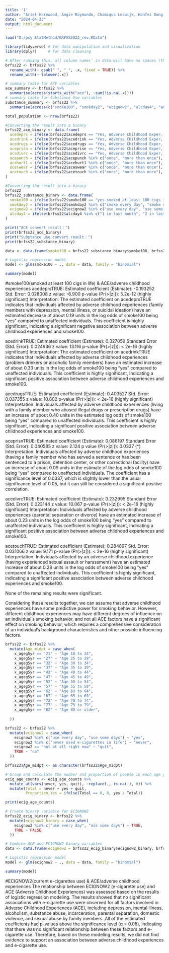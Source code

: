 ---
title: '1'
author: "Ariel Harewood, Angie Raymundo, Chamiqua Loswijk, Hanfei Dong, and Naumi Rasha"
date: "2024-04-23"
output: html_document
---
```{r}
load("D:/psy StatMethod/BRFSS2022_rev.RData")
```

```{r}
library(tidyverse) # for data manipulation and visualization
library(dplyr)     # for data cleaning
```

```{r}
# After running this, all column names` in data will have no spaces (they will be replaced with underscores) and will be in lowercase. This can make it easier to reference columns in subsequent analysis.
brfss22 <- brfss22 %>%
  rename_with(~ gsub(" ", "_", .x, fixed = TRUE)) %>%
  rename_with(~ tolower(.x))
```

```{r}
# summary table for ACE variables
ace_summary <- brfss22 %>%
  summarise(across(starts_with("ace"), ~sum(!is.na(.x))))
# summary table for Substance Use variables
substance_summary <- brfss22 %>%
  summarise(across(c("smoke100", "smokday2", "ecignow2", "alcday4", "avedrnk3", "drnk3ge5", "marijan1"), ~sum(!is.na(.x))))
```

```{r}
total_population <- nrow(brfss22)
```

```{r}
#Converting the result into a binary
brfss22_ace_binary <- data.frame(
  acedeprs = ifelse(brfss22$acedeprs == "Yes, Adverse Childhood Exper, lived with someone who was depressed, mentally ill, or suicidal", TRUE, FALSE),
  acedrink = ifelse(brfss22$acedrink == "Yes, Adverse Childhood Exper, lived with someone who was a problem drinker or alcoholic", TRUE, FALSE),
  acedrugs = ifelse(brfss22$acedrugs == "Yes, Adverse Childhood Exper, lived with someone who used illegal street drugs or who abused prescription medications", TRUE, FALSE),
  aceprisn = ifelse(brfss22$aceprisn == "Yes, Adverse Childhood Exper, lived with someone who served time or was sentenced to serve time in a prison, jail, or other correctional facility", TRUE, FALSE),
  acedivrc = ifelse(brfss22$acedivrc == "Yes, Adverse Childhood Exper, parents separated or divorced", TRUE, FALSE),
  acepunch = ifelse(brfss22$acepunch %in% c("once", "more than once"), TRUE, FALSE),
  acehurt1 = ifelse(brfss22$acehurt1 %in% c("once", "more than once"), TRUE, FALSE),
  aceswear = ifelse(brfss22$aceswear %in% c("once", "more than once"), TRUE, FALSE),
  acetouch = ifelse(brfss22$acetouch %in% c("once", "more than once"), TRUE, FALSE)
)
```

```{r}
#Converting the result into a binary
brfss22
brfss22_substance_binary <- data.frame(
  smoke100 = ifelse(brfss22$smoke100 == "yes smoked at least 100 cigs in life", TRUE, FALSE),
  smokday2 = ifelse(brfss22$smokday2 %in% c("smoke every day", "smoke some days"), TRUE, FALSE),
  ecignow2 = ifelse(brfss22$ecignow2 %in% c("use every day", "use some days"), TRUE, FALSE),
  alcday4 = ifelse(brfss22$alcday4 %in% c("1 in last month", "2 in last month", "1 alchoholic drink in past week", "2 in week", "(Other)"), TRUE, FALSE)
)

```

```{r}
print("ACE convert result：")
print(brfss22_ace_binary)
print("Substance use convert result：")
print(brfss22_substance_binary)
```

```{r}
data <- data.frame(smoke100 = brfss22_substance_binary$smoke100, brfss22_ace_binary)

# Logistic regression model
model <- glm(smoke100 ~ ., data = data, family = "binomial")

summary(model)
```

#smoke100(smoked at least 100 cigs in life) & ACE/adverse childhood experiences
acedeprsTRUE:
Estimated coefficient (Estimate): -0.193252
Std. Error: 0.028008
z value: -6.900
p-value (Pr(>|z|)): 5.2e-12 (highly significant)
Interpretation: The estimated coefficient on acedeprsTRUE indicates that individuals affected by adverse childhood experiences (family members with depression, mental illness, or suicidal ideation) have an estimated decrease of about 0.19 units in the log odds of smoke100 being "yes" compared to unaffected individuals. This coefficient is highly significant, indicating a significant negative association between adverse childhood experiences and smoke100.

acedrinkTRUE:
Estimated coefficient (Estimate): 0.327059
Standard Error (Std. Error): 0.024936
z value: 13.116
p-value (Pr(>|z|)): < 2e-16 (highly significant)
Interpretation: The estimated coefficient on acedrinkTRUE indicates that individuals affected by adverse childhood experiences (problem drinkers or alcoholic family members) have an estimated increase of about 0.33 units in the log odds of smoke100 being "yes" compared to unaffected individuals. This coefficient is highly significant, indicating a significant positive association between adverse childhood experiences and smoke100.

acedrugsTRUE:
Estimated coefficient (Estimate): 0.403527
Std. Error: 0.037355
z value: 10.802
p-value (Pr(>|z|)): < 2e-16 (highly significant)
Interpretation: Individuals affected by adverse childhood experiences (living with a family member who abused illegal drugs or prescription drugs) have an increase of about 0.40 units in the estimated log odds of smoke100 being "yes" compared to unaffected individuals. This coefficient is highly significant, indicating a significant positive association between adverse childhood experiences and smoke100.

aceprisnTRUE:
Estimated coefficient (Estimate): 0.086197
Standard Error (Std. Error): 0.040585
z value: 2.124
p value (Pr(>|z|)): 0.0337 (*)
Interpretation: Individuals affected by adverse childhood experiences (having a family member who has served a sentence or has been sentenced to a prison, detention center, or other correctional facility) have an increase of about 0.09 units in the estimate of the log odds of smoke100 being "yes" compared to unaffected individuals. The coefficient has a significance level of 0.0337, which is slightly lower than the usual significance level of 0.05, but it can still be considered a significant positive correlation.

acedivrcTRUE:
Estimated coefficient (Estimate): 0.232995
Standard Error (Std. Error): 0.023144
z value: 10.067
p-value (Pr(>|z|)): < 2e-16 (highly significant)
Interpretation: Individuals affected by adverse childhood experiences (parental separation or divorce) have an estimated increase of about 0.23 units in the log odds of smoke100 being "yes" compared to unaffected individuals. This coefficient is highly significant, indicating a significant positive association between adverse childhood experiences and smoke100.

acetouchTRUE:
Estimated coefficient (Estimate): 0.284897
Std. Error: 0.031066
z value: 9.171
p-value (Pr(>|z|)): < 2e-16 (highly significant)
Interpretation: Individuals affected by an adverse childhood experience (having experienced sexual assault or harassment) have an estimated increase of about 0.28 units in the log odds of smoke100 being "yes" compared to unaffected individuals. This coefficient is highly significant, indicating a significant positive association between adverse childhood experiences and smoke100.

None of the remaining results were significant.

Considering these results together, we can assume that adverse childhood experiences have some predictive power for smoking behavior. However, different childhood experiences may have different degrees of influence on an individual's smoking behavior, and not all ACE factors have a significant effect on smoking behavior, which requires a comprehensive consideration of an individual's background characteristics and other possible influencing factors.

```{r}
brfss22 <- brfss22 %>%
  mutate(Age_midpt = case_when(
    x_ageg5yr == "21" ~ "Age 18 to 24",
    x_ageg5yr == "27" ~ "Age 25 to 29",
    x_ageg5yr == "32" ~ "Age 30 to 34",
    x_ageg5yr == "37" ~ "Age 35 to 39",
    x_ageg5yr == "42" ~ "Age 40 to 44",
    x_ageg5yr == "47" ~ "Age 45 to 49",
    x_ageg5yr == "52" ~ "Age 50 to 54",
    x_ageg5yr == "57" ~ "Age 55 to 59",
    x_ageg5yr == "62" ~ "Age 60 to 64",
    x_ageg5yr == "67" ~ "Age 65 to 69",
    x_ageg5yr == "72" ~ "Age 70 to 74",
    x_ageg5yr == "77" ~ "Age 75 to 79",
    x_ageg5yr == "82" ~ "Age 80 or older",
    
  ))
```

```{r}
brfss22 <- brfss22 %>%
  mutate(ecignow2 = case_when(
    ecignow2 %in% c("use every day", "use some days") ~ "yes",
    ecignow2 %in% c("never used e-cigarettes in life") ~ "never",
    ecignow2 == "not at all right now" ~ "quit",
    TRUE ~ "no"
  ))

```

```{r}
brfss22$Age_midpt <- as.character(brfss22$Age_midpt)
```

```{r}
# Group and calculate the number and proportion of people in each age group who use e-cigarettes
ecig_age_counts <- ecig_age_counts %>%
  mutate_at(vars(never, yes, quit), ~replace(., is.na(.), 0)) %>%
  mutate(Total = never + yes + quit,
         Proportion_Yes = ifelse(Total == 0, 0, yes / Total))
```


```{r}
print(ecig_age_counts)
```

```{r}
# Create binary variable for ECIGNOW2
brfss22_ecig_binary <- brfss22 %>%
  mutate(ecignow2_binary = case_when(
    ecignow2 %in% c("use every day", "use some days") ~ TRUE,
    TRUE ~ FALSE
  ))

# Combine ACE and ECIGNOW2 binary variables
data <- data.frame(ecignow2 = brfss22_ecig_binary$ecignow2_binary, brfss22_ace_binary)

# Logistic regression model
model <- glm(ecignow2 ~ ., data = data, family = "binomial")

summary(model)
```
#ECIGNOW2(current e-cigarettes use) & ACE/adverse childhood experiences
The relationship between ECIGNOW2 (e-cigarette use) and ACE (Adverse Childhood Experiences) was assessed based on the results of logistic regression modeling. The results showed that no significant associations with e-cigarette use were observed for all factors involved in Adverse Childhood Experiences (ACE), including depression, mental illness, alcoholism, substance abuse, incarceration, parental separation, domestic violence, and sexual abuse by family members. All of the estimated coefficients had p-values above the significance level (α = 0.05), indicating that there was no significant relationship between these factors and e-cigarette use. Therefore, based on these modeling results, we did not find evidence to support an association between adverse childhood experiences and e-cigarette use.
